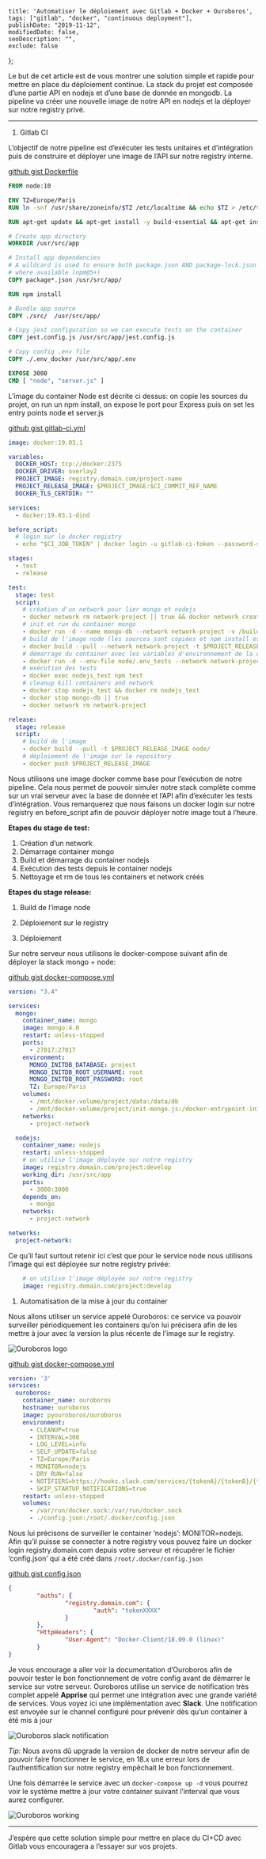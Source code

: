     title: 'Automatiser le déploiement avec Gitlab + Docker + Ouroboros', 
    tags: ["gitlab", "docker", "continuous deployment"], 
    publishDate: "2019-11-12", 
    modifiedDate: false, 
    seoDescription: "", 
    exclude: false 
};

Le but de cet article est de vous montrer une solution simple et rapide pour mettre en place du déploiement continue.
La stack du projet est composée d’une partie API en nodejs et d’une base de donnée en mongodb. La pipeline va créer une nouvelle image de notre API en nodejs et la déployer sur notre registry privé.

---

1. Gitlab CI

L’objectif de notre pipeline est d’exécuter les tests unitaires et d’intégration puis de construire et déployer une image de l’API sur notre registry interne.

[github gist Dockerfile](https://gist.github.com/m4nu56/1d86ff0232f0a0cea5865d27967f5402#file-dockerfile)

```Dockerfile
FROM node:10

ENV TZ=Europe/Paris
RUN ln -snf /usr/share/zoneinfo/$TZ /etc/localtime && echo $TZ > /etc/timezone

RUN apt-get update && apt-get install -y build-essential && apt-get install -y python

# Create app directory
WORKDIR /usr/src/app

# Install app dependencies
# A wildcard is used to ensure both package.json AND package-lock.json are copied
# where available (npm@5+)
COPY package*.json /usr/src/app/

RUN npm install

# Bundle app source
COPY ./src/  /usr/src/app/

# Copy jest configuration so we can execute tests on the container
COPY jest.config.js /usr/src/app/jest.config.js

# Copy config .env file
COPY ./.env_docker /usr/src/app/.env

EXPOSE 3000
CMD [ "node", "server.js" ]
```

L’image du container Node est décrite ci dessus: on copie les sources du projet, on run un npm install, on expose le port pour Express puis on set les entry points node et server.js

[github gist gitlab-ci.yml](https://gist.github.com/m4nu56/6ba37f8659be15ca31f743c165619788#file-gitlab-ci-yml)

```yml
image: docker:19.03.1

variables:
  DOCKER_HOST: tcp://docker:2375
  DOCKER_DRIVER: overlay2
  PROJECT_IMAGE: registry.domain.com/project-name
  PROJECT_RELEASE_IMAGE: $PROJECT_IMAGE:$CI_COMMIT_REF_NAME
  DOCKER_TLS_CERTDIR: ""

services:
  - docker:19.03.1-dind

before_script:
  # login sur le docker registry
  - echo "$CI_JOB_TOKEN" | docker login -u gitlab-ci-token --password-stdin registry.domain.com

stages:
  - test
  - release

test:
  stage: test
  script:
    # création d'un network pour lier mongo et nodejs
    - docker network rm network-project || true && docker network create network-project*
    # init et run du container mongo
    - docker run -d --name mongo-db --network network-project -v /builds/init-mongo.js:/docker-entrypoint-initdb.d/init-mongo.js -e MONGO_INITDB_DATABASE='project' -e MONGO_INITDB_ROOT_USERNAME='root' -e MONGO_INITDB_ROOT_PASSWORD='root' mongo:4.0
    # build de l'image node (les sources sont copiées et npm install est fait)
    - docker build --pull --network network-project -t $PROJECT_RELEASE_IMAGE node/
    # démarrage du container avec les variables d'environnement de la ci
    - docker run -d --env-file node/.env_tests --network network-project --name nodejs_test $PROJECT_RELEASE_IMAGE
    # exécution des tests
    - docker exec nodejs_test npm test
    # cleanup kill containers and network
    - docker stop nodejs_test && docker rm nodejs_test
    - docker stop mongo-db || true
    - docker network rm network-project

release:
  stage: release
  script:
    # build de l'image
    - docker build --pull -t $PROJECT_RELEASE_IMAGE node/
    # déploiement de l'image sur le repository
    - docker push $PROJECT_RELEASE_IMAGE
```

Nous utilisons une image docker comme base pour l’exécution de notre pipeline. Cela nous permet de pouvoir simuler notre stack complète comme sur un vrai serveur avec la base de donnée et l’API afin d’exécuter les tests d’intégration.
Vous remarquerez que nous faisons un docker login sur notre registry en before_script afin de pouvoir déployer notre image tout à l’heure.

**Etapes du stage de test:**
1. Création d’un network
2. Démarrage container mongo
3. Build et démarrage du container nodejs
4. Exécution des tests depuis le container nodejs
5. Nettoyage et rm de tous les containers et network créés
 
**Etapes du stage release:**
1. Build de l’image node
2. Déploiement sur le registry

2. Déploiement

Sur notre serveur nous utilisons le docker-compose suivant afin de déployer la stack mongo + node:

[github gist docker-compose.yml](https://gist.github.com/m4nu56/a035a75cb1af7b1c8b27a798ba30e5b2#file-docker-compose-yml)

```yml
version: "3.4"

services:
  mongo:
    container_name: mongo
    image: mongo:4.0
    restart: unless-stopped
    ports:
      - 27017:27017
    environment:
      MONGO_INITDB_DATABASE: project
      MONGO_INITDB_ROOT_USERNAME: root
      MONGO_INITDB_ROOT_PASSWORD: root
      TZ: Europe/Paris
    volumes:
      - /mnt/docker-volume/project/data:/data/db
      - /mnt/docker-volume/project/init-mongo.js:/docker-entrypoint-initdb.d/init-mongo.js
    networks:
      - project-network

  nodejs:
    container_name: nodejs
    restart: unless-stopped
    # on utilise l'image déployée sur notre registry 
    image: registry.domain.com/project:develop
    working_dir: /usr/src/app
    ports:
      - 3000:3000
    depends_on:
      - mongo
    networks:
      - project-network

networks:
  project-network:
```

Ce qu’il faut surtout retenir ici c’est que pour le service node nous utilisons l’image qui est déployée sur notre registry privée:

```yml
    # on utilise l'image déployée sur notre registry 
    image: registry.domain.com/project:develop
```

1. Automatisation de la mise à jour du container

Nous allons utiliser un service appelé Ouroboros: ce service va pouvoir surveiller périodiquement les containers qu’on lui précisera afin de les mettre à jour avec la version la plus récente de l’image sur le registry.

![Ouroboros logo](/images/automatiser-deploiement-gitlab-ouroboros/ouroboros_logo.jpeg)

[github gist docker-compose.yml](https://gist.github.com/m4nu56/99211267da89a816a51d4b1295993c4a#file-docker-compose-yml)

```yml
version: '3'
services:
  ouroboros:
    container_name: ouroboros
    hostname: ouroboros
    image: pyouroboros/ouroboros
    environment:
      - CLEANUP=true
      - INTERVAL=300
      - LOG_LEVEL=info
      - SELF_UPDATE=false
      - TZ=Europe/Paris
      - MONITOR=nodejs
      - DRY_RUN=false
      - NOTIFIERS=https://hooks.slack.com/services/{tokenA}/{tokenB}/{tokenC}
      - SKIP_STARTUP_NOTIFICATIONS=true
    restart: unless-stopped
    volumes:
      - /var/run/docker.sock:/var/run/docker.sock
      - ./config.json:/root/.docker/config.json
```

Nous lui précisons de surveiller le container ‘nodejs’: MONITOR=nodejs. Afin qu’il puisse se connecter à notre registry vous pouvez faire un docker login registry.domain.com depuis votre serveur et récupérer le fichier ‘config.json’ qui a été créé dans `/root/.docker/config.json`

[github gist config.json](https://gist.github.com/m4nu56/3af555c0e6311c893ebf555ac1f78a9b#file-config-json)

```json
{
        "auths": {
                "registry.domain.com": {
                        "auth": "tokenXXXX"
                }
        },
        "HttpHeaders": {
                "User-Agent": "Docker-Client/18.09.0 (linux)"
        }
}
```

Je vous encourage a aller voir la documentation d’Ouroboros afin de pouvoir tester le bon fonctionnement de votre config avant de démarrer le service sur votre serveur.
Ouroboros utilise un service de notification très complet appelé **Apprise** qui permet une intégration avec une grande variété de services. Vous voyez ici une implémentation avec **Slack**. Une notification est envoyée sur le channel configuré pour prévenir dès qu’un container à été mis à jour

![Ouroboros slack notification](/images/automatiser-deploiement-gitlab-ouroboros/ouroboros_slack.png)

*Tip*: Nous avons dû upgrade la version de docker de notre serveur afin de pouvoir faire fonctionner le service, en 18.x une erreur lors de l’authentification sur notre registry empêchait le bon fonctionnement.

Une fois démarrée le service avec un `docker-compose up -d` vous pourrez voir le système mettre à jour votre container suivant l’interval que vous aurez configurer.

![Ouroboros working](/images/automatiser-deploiement-gitlab-ouroboros/ouroboros_work.png)

---

J’espère que cette solution simple pour mettre en place du CI+CD avec Gitlab vous encouragera a l’essayer sur vos projets.
